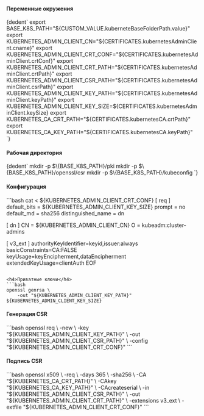 

<h4>Переменные окружения</h4>
<CodeBlock language="bash">
    {dedent`
        export BASE_K8S_PATH="${CUSTOM_VALUE.kuberneteBaseFolderPath.value}"
        export KUBERNETES_ADMIN_CLIENT_CN="${CERTIFICATES.kubernetesAdminClient.cname}"
        export KUBERNETES_ADMIN_CLIENT_CRT_CONF="${CERTIFICATES.kubernetesAdminClient.crtConf}"
        export KUBERNETES_ADMIN_CLIENT_CRT_PATH="${CERTIFICATES.kubernetesAdminClient.crtPath}"
        export KUBERNETES_ADMIN_CLIENT_CSR_PATH="${CERTIFICATES.kubernetesAdminClient.csrPath}"
        export KUBERNETES_ADMIN_CLIENT_KEY_PATH="${CERTIFICATES.kubernetesAdminClient.keyPath}"
        export KUBERNETES_ADMIN_CLIENT_KEY_SIZE=${CERTIFICATES.kubernetesAdminClient.keySize}
        export KUBERNETES_CA_CRT_PATH="${CERTIFICATES.kubernetesCA.crtPath}"
        export KUBERNETES_CA_KEY_PATH="${CERTIFICATES.kubernetesCA.keyPath}"
    `}
</CodeBlock>

<h4>Рабочая директория</h4>
<CodeBlock language="bash">
    {dedent`
        mkdir -p $\{BASE_K8S_PATH}/pki
        mkdir -p $\{BASE_K8S_PATH}/openssl/csr
        mkdir -p $\{BASE_K8S_PATH}/kubeconfig
    `}
</CodeBlock>

<h4>Конфигурация</h4>
```bash
cat <<EOF > ${KUBERNETES_ADMIN_CLIENT_CRT_CONF}
[ req ]
default_bits        = ${KUBERNETES_ADMIN_CLIENT_KEY_SIZE}
prompt              = no
default_md          = sha256
distinguished_name  = dn

[ dn ]
CN = ${KUBERNETES_ADMIN_CLIENT_CN}
O  = kubeadm:cluster-admins

[ v3_ext ]
authorityKeyIdentifier=keyid,issuer:always
basicConstraints=CA:FALSE
keyUsage=keyEncipherment,dataEncipherment
extendedKeyUsage=clientAuth
EOF
```

<h4>Приватные ключи</h4>
```bash
openssl genrsa \
    -out "${KUBERNETES_ADMIN_CLIENT_KEY_PATH}" ${KUBERNETES_ADMIN_CLIENT_KEY_SIZE}
```

<h4>Генерация CSR</h4>
```bash
openssl req \
    -new \
    -key    "${KUBERNETES_ADMIN_CLIENT_KEY_PATH}" \
    -out    "${KUBERNETES_ADMIN_CLIENT_CSR_PATH}" \
    -config "${KUBERNETES_ADMIN_CLIENT_CRT_CONF}"
```

<h4>Подпись CSR</h4>
```bash
openssl x509 \
    -req \
    -days 365 \
    -sha256 \
    -CA "${KUBERNETES_CA_CRT_PATH}" \
    -CAkey "${KUBERNETES_CA_KEY_PATH}" \
    -CAcreateserial \
    -in "${KUBERNETES_ADMIN_CLIENT_CSR_PATH}" \
    -out "${KUBERNETES_ADMIN_CLIENT_CRT_PATH}" \
    -extensions v3_ext \
    -extfile "${KUBERNETES_ADMIN_CLIENT_CRT_CONF}"
```
